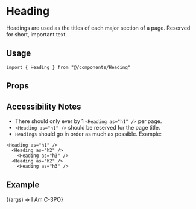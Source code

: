 
<Meta title="components/Heading" component={Heading} />


# Heading

Headings are used as the titles of each major section of a page. Reserved for short, important text.

## Usage

```tsx
import { Heading } from "@/components/Heading"
```

## Props

<ArgsTable component={Heading} />

## Accessibility Notes

- There should only ever by 1 `<Heading as="h1" />` per page. 
- `<Heading as="h1" />` should be reserved for the page title.
- `Headings` should go in order as much as possible. Example:

```tsx
<Heading as="h1" />
  <Heading as="h2" />
    <Heading as="h3" />
  <Heading as="h2" />
    <Heading as="h3" />
```

## Example

<Canvas>
  <Story name="Default">
    {(args) => <Heading {...args}>I Am C-3PO</Heading>}
  </Story>
</Canvas>
